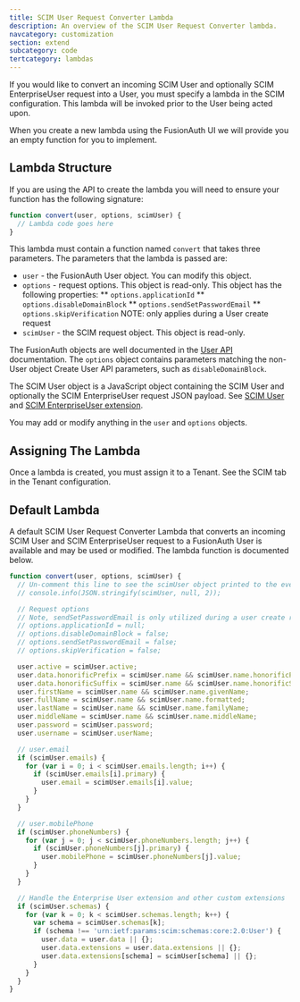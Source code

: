 ```yaml
---
title: SCIM User Request Converter Lambda
description: An overview of the SCIM User Request Converter lambda.
navcategory: customization
section: extend
subcategory: code
tertcategory: lambdas
---
```


If you would like to convert an incoming SCIM User and optionally SCIM EnterpriseUser request into a User, you must specify a lambda in the SCIM configuration. This lambda will be invoked prior to the User being acted upon.

When you create a new lambda using the FusionAuth UI we will provide you an empty function for you to implement.

## Lambda Structure

If you are using the API to create the lambda you will need to ensure your function has the following signature:

```javascript
function convert(user, options, scimUser) {
  // Lambda code goes here
}
```

This lambda must contain a function named `convert` that takes three parameters. The parameters that the lambda is passed are:

* `user` - the FusionAuth User object. You can modify this object.
* `options` - request options. This object is read-only. This object has the following properties:
** `options.applicationId`
** `options.disableDomainBlock`
** `options.sendSetPasswordEmail`
** `options.skipVerification` NOTE: only applies during a User create request
* `scimUser` - the SCIM request object. This object is read-only.

The FusionAuth objects are well documented in the [User API](/docs/apis/users) documentation. The `options` object contains parameters matching the non-User object Create User API parameters, such as `disableDomainBlock`.

The SCIM User object is a JavaScript object containing the SCIM User and optionally the SCIM EnterpriseUser request JSON payload. See [SCIM User](https://datatracker.ietf.org/doc/html/rfc7643#section-4.1) and [SCIM EnterpriseUser extension](https://datatracker.ietf.org/doc/html/rfc7643#section-4.3).

You may add or modify anything in the `user` and `options` objects.

## Assigning The Lambda

Once a lambda is created, you must assign it to a Tenant. See the SCIM tab in the Tenant configuration.

## Default Lambda

A default SCIM User Request Converter Lambda that converts an incoming SCIM User and SCIM EnterpriseUser request to a FusionAuth User is available and may be used or modified. The lambda function is documented below.

```javascript
function convert(user, options, scimUser) {
  // Un-comment this line to see the scimUser object printed to the event log
  // console.info(JSON.stringify(scimUser, null, 2));

  // Request options
  // Note, sendSetPasswordEmail is only utilized during a user create request.
  // options.applicationId = null;
  // options.disableDomainBlock = false;
  // options.sendSetPasswordEmail = false;
  // options.skipVerification = false;

  user.active = scimUser.active;
  user.data.honorificPrefix = scimUser.name && scimUser.name.honorificPrefix;
  user.data.honorificSuffix = scimUser.name && scimUser.name.honorificSuffix;
  user.firstName = scimUser.name && scimUser.name.givenName;
  user.fullName = scimUser.name && scimUser.name.formatted;
  user.lastName = scimUser.name && scimUser.name.familyName;
  user.middleName = scimUser.name && scimUser.name.middleName;
  user.password = scimUser.password;
  user.username = scimUser.userName;

  // user.email
  if (scimUser.emails) {
    for (var i = 0; i < scimUser.emails.length; i++) {
      if (scimUser.emails[i].primary) {
        user.email = scimUser.emails[i].value;
      }
    }
  }

  // user.mobilePhone
  if (scimUser.phoneNumbers) {
    for (var j = 0; j < scimUser.phoneNumbers.length; j++) {
      if (scimUser.phoneNumbers[j].primary) {
        user.mobilePhone = scimUser.phoneNumbers[j].value;
      }
    }
  }

  // Handle the Enterprise User extension and other custom extensions
  if (scimUser.schemas) {
    for (var k = 0; k < scimUser.schemas.length; k++) {
      var schema = scimUser.schemas[k];
      if (schema !== 'urn:ietf:params:scim:schemas:core:2.0:User') {
        user.data = user.data || {};
        user.data.extensions = user.data.extensions || {};
        user.data.extensions[schema] = scimUser[schema] || {};
      }
    }
  }
}
```
